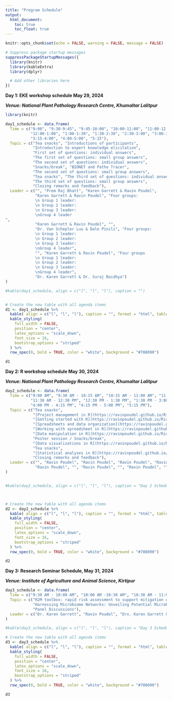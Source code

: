 ```yaml
---
title: "Program Schedule"
output:
  html_document:
    toc: true
    toc_float: true
---
```


```r
knitr::opts_chunk$set(echo = FALSE, warning = FALSE, message = FALSE)

# Suppress package startup messages
suppressPackageStartupMessages({
  library(knitr)
  library(kableExtra)
  library(dplyr)

  # Add other libraries here
})

```


**Day 1: EKE workshop schedule May 29, 2024**

***Venue: National Plant Pathology Research Centre, Khumaltar Lalitpur***

```r
library(knitr)

day1_schedule <- data.frame(
  Time = c("9:00", "9:30-9:45", "9:45-10:00", "10:00-11:00", "11:00-12:00", 
           "12:00-1:00", "1:00-1:30", "1:30-2:30", "2:30-3:00", "3:00-3:15", 
           "3:15-4:00", "4:00-5:00", "5:15"),
  Topic = c("Tea snacks", "Introductions of participants", 
            "Introduction to expert knowledge elicitation", 
            "First set of questions: individual answers", 
            "The first set of questions: small group answers", 
            "The second set of questions: individual answers", 
            "Snacks/break", "BIONET and Patho Tracer", 
            "The second set of questions: small group answers", 
            "Tea snacks", "The third set of questions: individual answers", 
            "The third set of questions: small group answers", 
            "Closing remarks and feedback"),
  Leader = c("", "Prem Raj Bhatt", "Karen Garrett & Ravin Poudel", 
             "Karen Garrett & Ravin Poudel", "Four groups: 
             \n Group 1 leader: 
             \n Group 2 leader: 
             \n Group 3 leader: 
             \nGroup 4 leader
", 
             "Karen Garrett & Ravin Poudel", "", 
             "Dr. Van Schepler Luu & Dale Pinili", "Four groups:
             \n Group 1 leader: 
             \n Group 2 leader: 
             \n Group 3 leader: 
             \nGroup 4 leader", 
             "", "Karen Garrett & Ravin Poudel", "Four groups
             \n Group 1 leader: 
             \n Group 2 leader: 
             \n Group 3 leader: 
             \nGroup 4 leader", 
             "Dr. Karen Garrett & Dr. Suraj Baidhya")
)

#kable(day1_schedule, align = c("l", "l", "l"), caption = "")


# Create the new table with all agenda items
d1 <- day1_schedule %>%
  kable( align = c("l", "l", "l"), caption = "", format = "html", table.attr = "style='width:50%;'") %>%
  kable_styling(
    full_width = FALSE,
    position = "center",
    latex_options = "scale_down",
    font_size = 16,
    bootstrap_options = "striped"
  ) %>%
  row_spec(0, bold = TRUE, color = "white", background = "#708090")

d1
```


**Day 2: R workshop schedule May 30, 2024**

***Venue: National Plant Pathology Research Centre, Khumaltar Lalitpur***

```r
day2_schedule <- data.frame(
  Time = c("9:00 AM", "9:30 AM - 10:15 AM", "10:15 AM - 11:00 AM", "11:00 AM - 11:30 AM", 
           "11:30 AM - 12:30 PM", "12:30 PM - 1:30 PM", "1:30 PM - 3:00 PM", "3:00 PM - 4:00 PM", 
           "4:00 PM - 4:15 PM", "4:15 PM - 5:00 PM", "5:15 PM"),
  Topic = c("Tea snacks",
            "[Project management in R](https://ravinpoudel.github.io/RiceInNepal/lesson_000_R_Rstudio_project.html)",
            "[Getting started with R](https://ravinpoudel.github.io/RiceInNepal/lesson_001_basic_ds_inR.html)", 
            "[Spreadsheets and data organization](https://ravinpoudel.github.io/RiceInNepal/lesson_002_spreadsheets.html)",
            "[Working with spreadsheet in R](https://ravinpoudel.github.io/RiceInNepal/lesson_003_working_with_spreadsheet.html)",
            "[Data manipulation in R](https://ravinpoudel.github.io/RiceInNepal/lesson_06_data_manipulation_pt1.html)",
            "Poster session / Snacks/break",
            "[Data visualizations in R](https://ravinpoudel.github.io/RiceInNepal/lesson_09_data_viz_pt1.html)",
            "Tea snacks",
            "[Statistical analyses in R](https://ravinpoudel.github.io/RiceInNepal/lesson_006_statistical_analyses.html)",
            "Closing remarks and feedback"),
  Leader = c("", "Ravin Poudel", "Ravin Poudel", "Ravin Poudel", "Ravin Poudel", 
             "Ravin Poudel", "", "Ravin Poudel", "", "Ravin Poudel", "")
)


#kable(day2_schedule, align = c("l", "l", "l"), caption = "Day 2 Schedule")



# Create the new table with all agenda items
d2 <- day2_schedule %>%
  kable( align = c("l", "l", "l"), caption = "", format = "html", table.attr = "style='width:50%;'") %>%
  kable_styling(
    full_width = FALSE,
    position = "center",
    latex_options = "scale_down",
    font_size = 16,
    bootstrap_options = "striped"
  ) %>%
  row_spec(0, bold = TRUE, color = "white", background = "#708090")

d2
```



**Day 3: Research Seminar Schedule, May 31, 2024**

***Venue: Institute of Agriculture and Animal Science, Kirtipur***


```r
day3_schedule <- data.frame(
  Time = c("9:30 AM - 10:00 AM", "10:00 AM -10:30 AM", "10:30 AM - 11:00 AM"),
  Topic = c("R2M toolbox: rapid risk assessment to support mitigation of crop pathogens and pests", 
            "Harnessing Microbiome Networks: Unveiling Potential Microbial Assemblages for Disease Management", 
            "Panel Discussions"),
  Leader = c("Dr. Karen Garrett", "Ravin Poudel", "Drs. Karen Garrett & Ravin Poudel")
)

#kable(day3_schedule, align = c("l", "l", "l"), caption = "Day 3 Schedule")

# Create the new table with all agenda items
d3 <- day3_schedule %>%
  kable( align = c("l", "l", "l"), caption = "", format = "html", table.attr = "style='width:50%;'") %>%
  kable_styling(
    full_width = FALSE,
    position = "center",
    latex_options = "scale_down",
    font_size = 16,
    bootstrap_options = "striped"
  ) %>%
  row_spec(0, bold = TRUE, color = "white", background = "#708090")

d3

```

